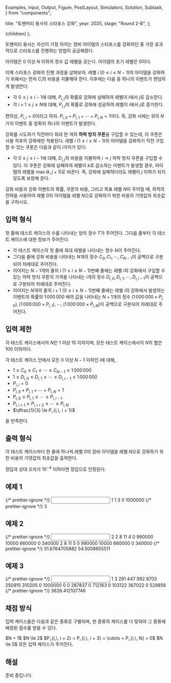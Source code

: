   Examples,
  Input,
  Output,
  Figure,
  PostLayout,
  Simulators,
  Solution,
  Subtask,
} from "components";

  title: "토벤머리 용사의 스타포스 강화",
  year: 2025,
  stage: "Round 2-B",
};

  <PostLayout meta={meta}>{children}</PostLayout>
);

<div style={{ display: "flex" }}>
  <Figure
    src="/2025/r2b-04-e9a2d77d-a7a6-43e1-b34c-19e9cc4a3b78.png"
    width={140}
    style={{ imageRendering: "pixelated" }}
  />
</div>

토벤머리 용사는 자신이 가장 아끼는 장비 아이템의 스타포스를 강화하던 중 가장 효과적으로 스타포스를 진행하는 방법이 궁금해졌다. 

아이템은 $0$ 이상 $N$ 이하의 정수 값 레벨을 갖는다.
아이템의 초기 레벨은 $0$이다.

이제 스타포스 강화의 진행 과정을 살펴보자.
레벨 $i$ ($0 \le i \le N - 1$)의 아이템을 강화하기 위해서는
먼저 $C_i$의 비용을 지불해야 한다.
이후에는 다음 중 하나의 이벤트가 랜덤하게 발생한다:

- 각 $0 \le j \le i - 1$에 대해, $P_{i,\, j}$의 확률로 강화에 실패하여 레벨이 $i$에서 $j$로 감소한다.
- 각 $i + 1 \le j \le N$에 대해, $P_{i,\, j}$의 확률로 강화에 성공하여 레벨이 $i$에서 $j$로 증가한다.

편의상, $P_{i,\, i} = 0$이라고 하자.
$P_{i,\, 0} + P_{i,\, 1} + \cdots + P_{i,\, N} = 1$이다.
즉, 강화 시에는 위의 $N$가지 이벤트 중 정확히 하나의 이벤트가 발생한다.

강화를 시도하기 직전마다 최대 한 개의 **하락 방지 쿠폰**을 구입할 수 있는데,
이 쿠폰은 사용 직후의 강화에만 적용된다.
레벨 $i$ ($1 \le i \le N - 1$)의 아이템을 강화하기 직전
구입할 수 있는 쿠폰은 다음과 같이 $i$가지가 있다:

- 각 $0 \le j \le i - 1$에 대해, $D_{i,\, j}$의 비용을 지불하여 $i \rightarrow j$ 하락 방지 쿠폰을 구입할 수 있다. 이 쿠폰은 강화에 실패하여 레벨이 $k$로 감소하는 이벤트가 발생할 경우, 아이템의 레벨을 $\max (k, j + 1)$로 바꾼다. 즉, 강화에 실패하더라도 레벨이 $j$ 이하가 되지 않도록 보장해 준다.

강화 비용과 강화 이벤트의 확률, 쿠폰의 비용, 그리고 목표 레벨 $N$이 주어질 때,
최적의 전략을 사용하여 레벨 $0$의 아이템을 레벨 $N$으로 강화하기 위한
비용의 기댓값의 최솟값을 구하시오.

## 입력 형식

첫 줄에 테스트 케이스의 수를 나타내는 양의 정수 $T$가 주어진다.
그다음 줄부터 각 테스트 케이스에 대한 정보가 주어진다.


- 각 테스트 케이스의 첫 줄에 최대 레벨을 나타내는 정수 $N$이 주어진다.
- 그다음 줄에 강화 비용을 나타내는 $N$개의 정수
$C_0, C_1, \cdots, C_{N - 1}$이 공백으로 구분되어 차례대로 주어진다.
- 이어지는 $N - 1$개의 줄의 $i$ ($1 \le i \le N - 1$)번째 줄에는
레벨 $i$의 강화에서 구입할 수 있는 하락 방지 쿠폰의 가격을 나타내는
$i$개의 정수 $D_{i,\, 0}, D_{i,\, 1}, \cdots, D_{i,\, i - 1}$이
공백으로 구분되어 차례대로 주어진다.
- 이어지는 $N$개의 줄의 $i + 1$ ($0 \le i \le N - 1$)번째 줄에는
레벨 $i$의 강화에서 발생하는 이벤트의 확률의
$1\,000\,000$ 배의 값을 나타내는 $N + 1$개의 정수
$(1\,000\,000 \times P_{i,\, 0}), (1\,000\,000 \times P_{i,\, 1}), \cdots, (1\,000\,000 \times P_{i,\, N})$이
공백으로 구분되어 차례대로 주어진다.

## 입력 제한

각 테스트 케이스에서의 $N$은 $1$ 이상 $15$ 이하이며, 모든 테스트 케이스에서의 $N$의 합은 $100$ 이하이다.

각 테스트 케이스 안에서 모든 $0$ 이상 $N-1$ 이하인 $i$에 대해,

- $1 \le C_{0} \le C_1 \le \cdots \le C_{N-1} \le 1\,000\,000$
- $1 \le D_{i,\, 0} \le D_{i,\, 1} \le \cdots \le D_{i,\, i - 1} \le 1\,000\,000$
- $P_{i,\, i} = 0$
- $P_{i,\, 0} + P_{i,\, 1} + \cdots + P_{i,\, N} = 1$ 
- $P_{i,\, 0} \le P_{i,\, 1} \le \cdots \le P_{i,\, i - 1}$ 
- $P_{i,\, i + 1} \ge P_{i,\, i + 2} \ge \cdots \ge P_{i,\, N}$ 
- $\dfrac{1}{3} \le P_{i,\, i + 1}$

을 만족한다.

## 출력 형식

각 테스트 케이스마다 한 줄에 하나씩 레벨 $0$의 장비 아이템을 레벨 $N$으로 강화하기 위한
비용의 기댓값의 최솟값을 출력한다.

정답과 상대 오차가 $10^{-4}$ 이하라면 정답으로 인정된다.

## 예제 1

<Examples>
  {/* prettier-ignore */}
  <Input>
1
1
3
0 1000000
  </Input>
  {/* prettier-ignore */}
  <Output>
3
  </Output>
</Examples>

## 예제 2

<Examples>
  {/* prettier-ignore */}
  <Input>
2
2
8 11
4
0 990000 10000
660000 0 340000
2
8 11
5
0 990000 10000
660000 0 340000
  </Input>
  {/* prettier-ignore */}
  <Output>
51.6764705882
54.5008655511
  </Output>
</Examples>

## 예제 3

<Examples>
  {/* prettier-ignore */}
  <Input>
1
3
291 447 992
8703
250915 310205
0 1000000 0 0
287837 0 712163 0
103122 367022 0 529856
  </Input>
  {/* prettier-ignore */}
  <Output>
3626.412107746
  </Output>
</Examples>

## 채점 방식

입력 케이스들은 다음과 같은 종류로 구별되며, 한 종류의 케이스를 다 맞혀야 그 종류에 배정된 점수를 받을 수 있다.

<Subtask index={1} score={5}>
  $N = 1$
</Subtask>
<Subtask index={2} score={11}>
  $N \le 2$
</Subtask>
<Subtask index={3} score={28}>
  $P_{i,\, i + 2} = P_{i,\, i + 3} = \cdots = P_{i,\, N} = 0$
</Subtask>
<Subtask index={4} score={13}>
  $N \le 5$
</Subtask>
<Subtask index={5} score={43}>
  모든 입력 케이스가 주어진다.
</Subtask>

## 해설

<Solution>
준비 중입니다.
</Solution>
